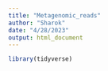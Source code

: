 ```yaml
---
title: "Metagenomic_reads"
author: "Sharok"
date: "4/28/2023"
output: html_document
---
```


```r
library(tidyverse)
```

